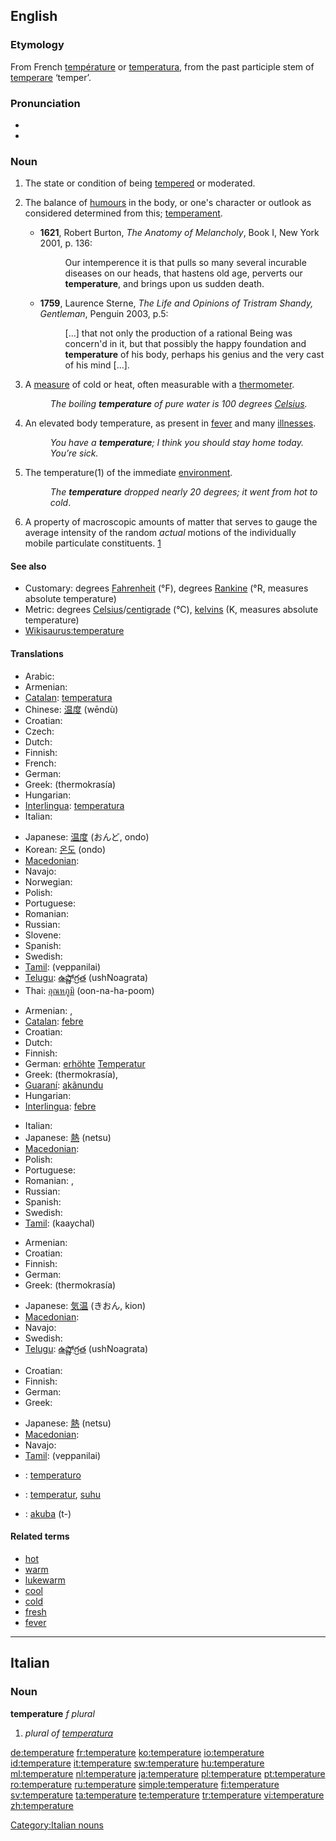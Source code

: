 {{wikipedia}}
{{also|température}}
==English==

===Etymology===
From French [[température]] or {{etyl|la}} [[temperatura]], from the past participle stem of [[temperare]] ‘temper’.

===Pronunciation===
* {{IPA|/ˈtɛmpərɪʧə/}}
* {{audio|en-us-temperature.ogg|Audio (US)}}

===Noun===
{{en-noun}}

# {{obsolete}} The state or condition of being [[tempered]] or moderated.
# {{obsolete}} The balance of [[humours]] in the body, or one's character or outlook as considered determined from this; [[temperament]].
#* '''1621''', Robert Burton, ''The Anatomy of Melancholy'', Book I, New York 2001, p. 136:
#*: Our intemperence it is that pulls so many several incurable diseases on our heads, that hastens old age, perverts our '''temperature''', and brings upon us sudden death.
#* '''1759''', Laurence Sterne, ''The Life and Opinions of Tristram Shandy, Gentleman'', Penguin 2003, p.5:
#*: [...] that not only the production of a rational Being was concern'd in it, but that possibly the happy foundation and '''temperature''' of his body, perhaps his genius and the very cast of his mind [...].
# A [[measure]] of cold or heat, often measurable with a [[thermometer]].
#: ''The boiling '''temperature''' of pure water is 100 degrees [[Celsius]].''
# An elevated body temperature, as present in [[fever]] and many [[illness]]es.
#: ''You have a '''temperature'''; I think you should stay home today. You’re sick.''
# {{italbrac|when not used in relation with something}} The temperature(1) of the immediate [[environment]].
#: ''The '''temperature''' dropped nearly 20 degrees; it went from hot to cold''.
# {{context|thermodynamics}} A property of macroscopic amounts of matter that serves to gauge the average intensity of the random ''actual'' motions of the individually mobile particulate constituents. [http://arxiv.org/pdf/physics/0004055]

====See also====
* Customary: degrees [[Fahrenheit]] (°F), degrees [[Rankine]] (°R, measures absolute temperature)
* Metric: degrees [[Celsius]]/[[centigrade]] (°C), [[kelvin]]s (K, measures absolute temperature)
* [[Wikisaurus:temperature]]

====Translations====
{{trans-top|A measure of cold or hot}}
* Arabic: {{Arab|[[درجة الحرارة]]}} {{unicode|(dárajet al-ħarára)}} {{f}}
* Armenian: {{t-|hy|ջերմաստիճան|tr=ǰermastič̣an|sc=Armn|xs=Armenian}}
* [[Catalan]]: [[temperatura]] {{f}}
* Chinese: [[温度]] (wēndù)
* Croatian: {{t-|hr|temperatura|f}}
* Czech: {{t-|cs|teplota|f}}
* Dutch: {{t+|nl|temperatuur|m}}
* Finnish: {{t+|fi|lämpötila}}
* French: {{t+|fr|température}}
* German: {{t+|de|Temperatur|f}}
* Greek: {{t+|el|θερμοκρασία|f|sc=Grek}} (thermokrasía)
* Hungarian: {{t+|hu|hőmérséklet}}
* [[Interlingua]]: [[temperatura]]
* Italian: {{t+|it|temperatura|f}}
{{trans-mid}}
* Japanese: [[温度]] (おんど, ondo)
* Korean: [[온도]] (ondo)
* [[Macedonian]]: {{t-|mk|температура|f|tr=temperatúra|sc=Cyrl|xs=Macedonian}}
* Navajo: {{tø|nv|naʼalkid}}
* Norwegian: {{t+|no|temperatur|m}}
* Polish: {{t+|pl|temperatura|f}}
* Portuguese: {{t+|pt|temperatura|f}}
* Romanian: {{t+|ro|temperatură|f}}
* Russian: {{t+|ru|температура|f|tr=temperatúra|sc=Cyrl}}
* Slovene: {{t+|sl|temperatura|f}}
* Spanish: {{t+|es|temperatura|f}}
* Swedish: {{t+|sv|temperatur}}
* [[Tamil]]: {{t+|ta|வெப்பநிலை|sc=Taml|xs=Tamil}}(veppanilai)
* [[Telugu]]: [[ఉష్ణోగ్రత]] (ushNoagrata)
* Thai: [[อุณหภูมิ]] (oon-na-ha-poom)
{{trans-bottom}}

{{trans-top|Having a higher than normal or elevated body temperature}}
* Armenian: {{t-|hy|ջերմություն|tr=ǰermut'yun|sc=Armn|xs=Armenian}}, {{t-|hy|տաքություն|tr=tak'ut'yun|sc=Armn|xs=Armenian}}
* [[Catalan]]: [[febre]] {{f}}
* Croatian: {{t-|hr|temperatura|f}}
* Dutch: {{t+|nl|verhoging|f}}
* Finnish: {{t+|fi|kuume}}
* German: [[erhöht]]e [[Temperatur]] {{f}}
* Greek: {{t+|el|θερμοκρασία|f|sc=Grek}} (thermokrasía),  {{t|el|πυρετός|m|tr=piretós|sc=Grek}}
* [[Guaraní]]: [[akãnundu]]
* Hungarian: {{t+|hu|láz}}
* [[Interlingua]]: [[febre]]
{{trans-mid}}
* Italian: {{t+|it|febbre|f}}
* Japanese: [[熱]] (netsu)
* [[Macedonian]]: {{t-|mk|температура|f|tr=temperatúra|sc=Cyrl|xs=Macedonian}}
* Polish: {{t+|pl|gorączka|f}}
* Portuguese: {{t+|pt|febre|f}}
* Romanian: {{t+|ro|temperatură|f}}, {{t-|ro|febră|f}}
* Russian: {{t+|ru|температура|f|tr=temperatúra|sc=Cyrl}}
* Spanish: {{t+|es|fiebre|f}}
* Swedish: {{t+|sv|feber}}
* [[Tamil]]: {{t+|ta|காய்ச்சல்|sc=Taml|xs=Tamil}} (kaaychal)
{{trans-bottom}}

{{trans-top|The temperature of the immediate environment}}
* Armenian: {{t-|hy|ջերմաստիճան|tr=ǰermastič̣an|sc=Armn|xs=Armenian}}
* Croatian: {{t-|hr|temperatura|f}}
* Finnish: {{t+|fi|lämpötila}}
* German: {{t+|de|Temperatur|f}}
* Greek: {{t+|el|θερμοκρασία|f|sc=Grek}} (thermokrasía)
{{trans-mid}}
* Japanese: [[気温]] (きおん, kion)
* [[Macedonian]]: {{t-|mk|температура|f|tr=temperatúra|sc=Cyrl|xs=Macedonian}}
* Navajo: {{tø|nv|naʼalkid}}
* Swedish: {{t+|sv|temperatur}}
* [[Telugu]]: [[ఉష్ణోగ్రత]] (ushNoagrata)
{{trans-bottom}}

{{trans-top|in thermodynamics}}
* Croatian: {{t-|hr|temperatura|f}}
* Finnish: {{t+|fi|lämpötila}}
* German: {{t+|de|Temperatur|f}}
* Greek: {{t+|el|θερμοκρασία|f|tr=thermokrasía|sc=Grek}}
{{trans-mid}}
* Japanese: [[熱]] (netsu)
* [[Macedonian]]: {{t-|mk|температура|f|tr=temperatúra|sc=Cyrl|xs=Macedonian}}
* Navajo: {{tø|nv|naʼalkid}}
* [[Tamil]]: {{t+|ta|வெப்பநிலை|sc=Taml|xs=Tamil}}(veppanilai)
{{trans-bottom}}

{{checktrans-top}}
* {{ttbc|Esperanto}}: [[temperaturo]]
* {{ttbc|Indonesian}}: [[temperatur]], [[suhu]]
* {{ttbc|Tupinambá}}: [[akuba]] (t-)
{{trans-bottom}}

====Related terms====
* [[hot]]
* [[warm]]
* [[lukewarm]]
* [[cool]]
* [[cold]]
* [[fresh]]
* [[fever]]

----

==Italian==

===Noun===
'''temperature''' ''f plural''

# ''plural of [[temperatura]]''

[[Category:Italian nouns]]

[[de:temperature]]
[[fr:temperature]]
[[ko:temperature]]
[[io:temperature]]
[[id:temperature]]
[[it:temperature]]
[[sw:temperature]]
[[hu:temperature]]
[[ml:temperature]]
[[nl:temperature]]
[[ja:temperature]]
[[pl:temperature]]
[[pt:temperature]]
[[ro:temperature]]
[[ru:temperature]]
[[simple:temperature]]
[[fi:temperature]]
[[sv:temperature]]
[[ta:temperature]]
[[te:temperature]]
[[tr:temperature]]
[[vi:temperature]]
[[zh:temperature]]